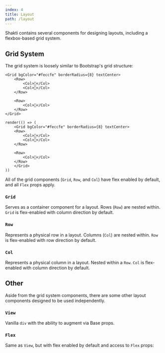 ```yaml
---
index: 4
title: Layout
path: /layout
---
```


Shakti contains several components for designing layouts, including a flexbox-based grid system.

## Grid System
The grid system is loosely similar to <ExternalLink href="https://getbootstrap.com/" target="_blank" rel="noopener noreferrer">Bootstrap</ExternalLink>'s grid structure:

```tsx
<Grid bgColor="#feccfe" borderRadius={8} textCenter>
    <Row>
        <Col>🌲</Col>
        <Col>🍄</Col>
    </Row>

    <Row>
        <Col>🍁</Col>
    </Row>
</Grid>
```

```tsx render=true
render(() => (
    <Grid bgColor="#feccfe" borderRadius={8} textCenter>
    <Row>
        <Col>🌲</Col>
        <Col>🍄</Col>
    </Row>

    <Row>
        <Col>🍁</Col>
    </Row>
    </Grid>
))
```

All of the grid components (<code>Grid</code>, <code>Row</code>, and <code>Col</code>) have flex enabled by default, and all <DocLink to="/layout#flex"><code>Flex</code></DocLink> props apply.

### <code>Grid</code>
Serves as a container component for a layout. Rows (<code>Row</code>) are nested within. <code>Grid</code> is flex-enabled with column direction by default.

### <code>Row</code>
Represents a physical row in a layout. Columns (<code>Col</code>) are nested within. <code>Row</code> is flex-enabled with row direction by default.

### <code>Col</code>
Represents a physical column in a layout. Nested within a <code>Row</code>. <code>Col</code> is flex-enabled with column direction by default.

<PropTable propList={shaktiProps.column} />

## Other
Aside from the grid system components, there are some other layout components designed to be used independently.

### <code>View</code>
Vanilla <code>div</code> with the ability to augment via <DocLink to="/base">Base</DocLink> props.

### <code>Flex</code>
Same as <code>View</code>, but with flex enabled by default and access to <code>Flex</code> props:

<PropTable propList={shaktiProps.flex} />